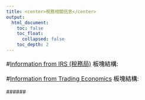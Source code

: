```yaml
---
title: <center>稅務相關信息</center>
output:
  html_document:
    toc: false
    toc_float: 
      collapsed: false
    toc_depth: 2
---
```

#[Information from IRS (稅務局)](Tax1.html)
板塊結構:

#[Information from Trading Economics](Tax2.html)
板塊結構:




######<font color="white">Style</font>
<style>
h1 {font-size: 28px; color: black; font-weight: bold;}
h1.title {color: black; background-color: white;}
h2 {font-size: 20px; color: black; font-weight: bold;}
p {font-size: 16px; color: black;}
ol {font-size: 16px; color: black;}
ul {font-size: 16px; color: black;}
</style>
